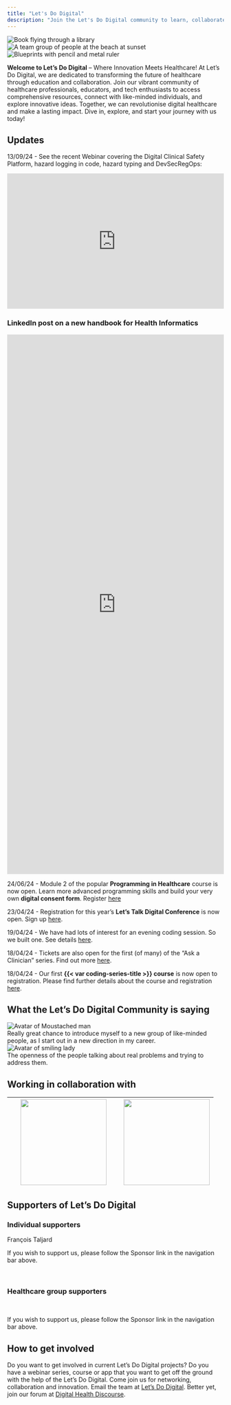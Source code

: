 ```yaml
---
title: "Let's Do Digital"
description: "Join the Let's Do Digital community to learn, collaborate, and innovate"
---
```


```{=html}
<div id="post-images" class="owl-carousel">
    <div class="item">
        <img src="/media/flying-book-in-library.jpeg" alt="Book flying through a library">
    </div>
    <div class="item">
        <img src="/media/team-at-beach.jpeg" alt="A team group of people at the beach at sunset">
    </div>
    <div class="item">
        <img src="/media/blueprints.jpeg" alt="Blueprints with pencil and metal ruler">
    </div>
</div>

<!-- Include Owl Carousel CSS -->
<link rel="stylesheet" href="https://cdnjs.cloudflare.com/ajax/libs/OwlCarousel2/2.3.4/assets/owl.carousel.min.css">

<!-- Include jQuery -->
<script src="https://ajax.googleapis.com/ajax/libs/jquery/3.5.1/jquery.min.js"></script>

<!-- Include Owl Carousel JavaScript -->
<script src="https://cdnjs.cloudflare.com/ajax/libs/OwlCarousel2/2.3.4/owl.carousel.min.js"></script>

<script src="/scripts.js"></script>
```

**Welcome to Let's Do Digital** – Where Innovation Meets Healthcare! At Let's Do Digital, we are dedicated to transforming the future of healthcare through education and collaboration. Join our vibrant community of healthcare professionals, educators, and tech enthusiasts to access comprehensive resources, connect with like-minded individuals, and explore innovative ideas. Together, we can revolutionise digital healthcare and make a lasting impact. Dive in, explore, and start your journey with us today!

## Updates

13/09/24 - See the recent Webinar covering the Digital Clinical Safety Platform, hazard logging in code, hazard typing and DevSecRegOps:

```{=html}
<div style="display: flex; justify-content: center; align-items: center;">
    <iframe width="560" height="315" src="https://www.youtube.com/embed/xzLJkN9NLeU" frameborder="0" allow="accelerometer; autoplay; clipboard-write; encrypted-media; gyroscope; picture-in-picture" allowfullscreen></iframe>
</div>
```


### LinkedIn post on a new handbook for Health Informatics

```{=html}
<div style="display: flex; justify-content: center; align-items: center;">
    <iframe src="https://www.linkedin.com/embed/feed/update/urn:li:share:7204555744388468736" height="1256" width="504" frameborder="0" allowfullscreen="" title="Embedded post"></iframe>
</div>
```

24/06/24 - Module 2 of the popular **Programming in Healthcare** course is now open. Learn more advanced programming skills and build your very own **digital consent form**. Register [here](/tickets/programming-in-healthcare/module-2-22-08-24.qmd)

23/04/24 - Registration for this year's **Let's Talk Digital Conference** is now open. Sign up [here](/conferences/2024/index.qmd).

19/04/24 - We have had lots of interest for an evening coding session. So we built one. See details [here](/tickets/programming-in-healthcare-module-1-July-2024.qmd).

18/04/24 -  Tickets are also open for the first (of many) of the "Ask a Clinician" series. Find out more [here](/tickets/ask-a-clinician-1.qmd).

18/04/24 - Our first **{{< var coding-series-title >}} course** is now open to registration. Please find further details about the course and registration [here](/tickets/programming-in-healthcare-module-1-June-2024.qmd).


## What the Let's Do Digital Community is saying

```{=html}
<div class="agenda-container-small">
    <div class="agenda-row">
        <div class="agenda-image-container">
            <img src="/media/moustache-avatar.png" alt="Avatar of Moustached man" class="agenda-image-small">
        </div>
        <div class="agenda-text-container">
            Really great chance to introduce myself to a new group of like-minded people, as I start out in a new direction in my career.
        </div>
    </div>
</div>

<div class="agenda-container-small">
    <div class="agenda-row">
        <div class="agenda-image-container">
            <img src="/media/lady-smiling-avatar.png" alt="Avatar of smiling lady" class="agenda-image-small">
        </div>
        <div class="agenda-text-container">
            The openness of the people talking about real problems and trying to address them.
        </div>
    </div>
</div>
```

## Working in collaboration with

| ![](/media/university-of-bristol.svg){width=200 fig-alt="University of Bristol logo"} | ![](/media/mind-the-bleep.png){width=200 fig-alt="Mind the bleep logo"} |
|:------------------------------------------------------------------------------------:|:---------------------------------------------------------------------:|
## Supporters of Let's Do Digital

```{=html}
<div class="supporter-frame">
    <h3>Individual supporters</h3>
    <!--François Taljard 24/04/2024-->
    <p class="sponsors-named">François Taljard</p>

    <p class="italic-grey">If you wish to support us, please follow the Sponsor link in the navigation bar above.</p>
</div>
<br>
<div class="supporter-frame">
    <h3>Healthcare group supporters</h3>
    <br>
    <p class="italic-grey">If you wish to support us, please follow the Sponsor link in the navigation bar above.</p>
</div>
```

## How to get involved

Do you want to get involved in current Let's Do Digital projects? Do you have a webinar series, course or app that you want to get off the ground with the help of the Let's Do Digital. Come join us for networking, collaboration and innovation. Email the team at 
[Let's Do Digital](mailto:info@letsdodigital.org). Better yet, join our forum at [Digital Health Discourse](https://discourse.digitalhealth.net/g/lets-do-digital).